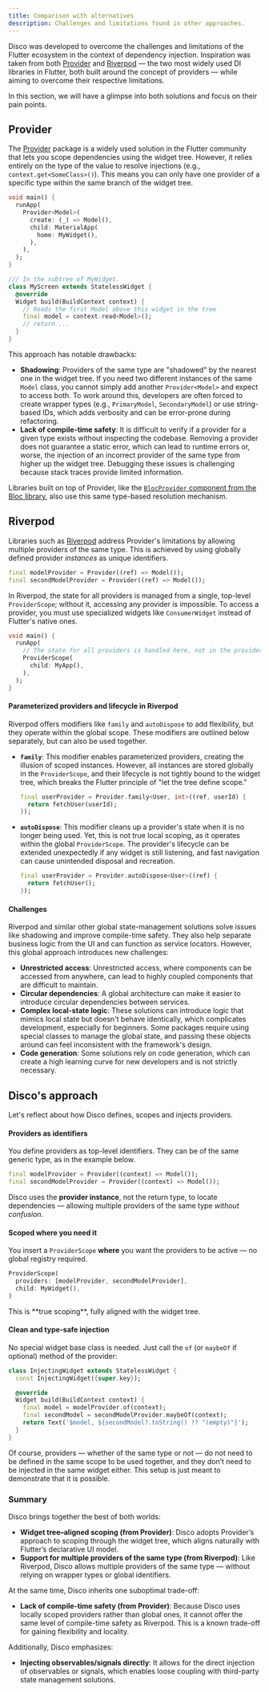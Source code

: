 ```yaml
---
title: Comparison with alternatives
description: Challenges and limitations found in other approaches.
---
```



Disco was developed to overcome the challenges and limitations of the Flutter ecosystem in the context of dependency injection. Inspiration was taken from both [Provider](https://pub.dev/packages/provider) and [Riverpod](https://pub.dev/packages/riverpod) — the two most widely used DI libraries in Flutter, both built around the concept of providers — while aiming to overcome their respective limitations.

In this section, we will have a glimpse into both solutions and focus on their pain points.

## Provider

The [Provider](https://pub.dev/packages/provider) package is a widely used solution in the Flutter community that lets you scope dependencies using the widget tree. However, it relies entirely on the type of the value to resolve injections (e.g., `context.get<SomeClass>()`). This means you can only have one provider of a specific type within the same branch of the widget tree.

```dart
void main() {
  runApp(
    Provider<Model>(
      create: (_) => Model(),
      child: MaterialApp(
        home: MyWidget(),
      ),
    ),
  );
}

/// In the subtree of MyWidget.
class MyScreen extends StatelessWidget {
  @override
  Widget build(BuildContext context) {
    // Reads the first Model above this widget in the tree
    final model = context.read<Model>();
    // return ...
  }
}
```

This approach has notable drawbacks:

  * **Shadowing**: Providers of the same type are "shadowed" by the nearest one in the widget tree. If you need two different instances of the same `Model` class, you cannot simply add another `Provider<Model>` and expect to access both. To work around this, developers are often forced to create wrapper types (e.g., `PrimaryModel`, `SecondaryModel`) or use string-based IDs, which adds verbosity and can be error-prone during refactoring.
  * **Lack of compile-time safety**: It is difficult to verify if a provider for a given type exists without inspecting the codebase. Removing a provider does not guarantee a static error, which can lead to runtime errors or, worse, the injection of an incorrect provider of the same type from higher up the widget tree. Debugging these issues is challenging because stack traces provide limited information.

Libraries built on top of Provider, like the [`BlocProvider` component from the Bloc library](https://pub.dev/packages/flutter_bloc#blocprovider), also use this same type-based resolution mechanism.

## Riverpod

Libraries such as [Riverpod](https://pub.dev/packages/riverpod) address Provider's limitations by allowing multiple providers of the same type. This is achieved by using globally defined provider *instances* as unique identifiers.

```dart
final modelProvider = Provider((ref) => Model());
final secondModelProvider = Provider((ref) => Model());
```

In Riverpod, the state for all providers is managed from a single, top-level `ProviderScope`; without it, accessing any provider is impossible. To access a provider, you must use specialized widgets like `ConsumerWidget` instead of Flutter's native ones.

```dart
void main() {
  runApp(
    // The state for all providers is handled here, not in the providers themselves.
    ProviderScope(
      child: MyApp(),
    ),
  );
}
```

#### Parameterized providers and lifecycle in Riverpod

Riverpod offers modifiers like `family` and `autoDispose` to add flexibility, but they operate within the global scope. These modifiers are outlined below separately, but can also be used together.

  * **`family`**: This modifier enables parameterized providers, creating the illusion of scoped instances. However, all instances are stored globally in the `ProviderScope`, and their lifecycle is not tightly bound to the widget tree, which breaks the Flutter principle of "let the tree define scope."
    ```dart
    final userProvider = Provider.family<User, int>((ref, userId) {
      return fetchUser(userId);
    });
    ```

  * **`autoDispose`**: This modifier cleans up a provider's state when it is no longer being used. Yet, this is not true local scoping, as it operates within the global `ProviderScope`. The provider's lifecycle can be extended unexpectedly if any widget is still listening, and fast navigation can cause unintended disposal and recreation.

    ```dart
    final userProvider = Provider.autoDispose<User>((ref) {
      return fetchUser();
    });
    ```

#### Challenges

Riverpod and similar other global state-management solutions solve issues like shadowing and improve compile-time safety. They also help separate business logic from the UI and can function as service locators. However, this global approach introduces new challenges:

  * **Unrestricted access**: Unrestricted access, where components can be accessed from anywhere, can lead to highly coupled components that are difficult to maintain.
  * **Circular dependencies**: A global architecture can make it easier to introduce circular dependencies between services.
  * **Complex local-state logic**: These solutions can introduce logic that mimics local state but doesn't behave identically, which complicates development, especially for beginners. Some packages require using special classes to manage the global state, and passing these objects around can feel inconsistent with the framework's design.
  * **Code generation**: Some solutions rely on code generation, which can create a high learning curve for new developers and is not strictly necessary.

## Disco's approach

Let's reflect about how Disco defines, scopes and injects providers.

#### Providers as identifiers

You define providers as top-level identifiers. They can be of the same generic type, as in the example below.

```dart
final modelProvider = Provider((context) => Model());
final secondModelProvider = Provider((context) => Model());
```

<Aside>Disco uses the <strong>provider instance</strong>, not the return type, to locate dependencies — allowing multiple providers of the same type <em>without confusion</em>.</Aside>

#### Scoped where you need it

You insert a `ProviderScope` **where** you want the providers to be active — no global registry required.

```dart
ProviderScope(
  providers: [modelProvider, secondModelProvider],
  child: MyWidget(),
)
```

<Aside>This is **true scoping**, fully aligned with the widget tree.</Aside>

#### Clean and type-safe injection

No special widget base class is needed. Just call the `of` (or `maybeOf` if optional) method of the provider:

```dart {6, 7}
class InjectingWidget extends StatelessWidget {
  const InjectingWidget({super.key});

  @override
  Widget build(BuildContext context) {
    final model = modelProvider.of(context);
    final secondModel = secondModelProvider.maybeOf(context);
    return Text('$model, ${secondModel?.toString() ?? "(empty)"}');
  }
}
```

<Aside>Of course, providers — whether of the same type or not — do not need to be defined in the same scope to be used together, and they don’t need to be injected in the same widget either. This setup is just meant to demonstrate that it is possible.</Aside>

### Summary

Disco brings together the best of both worlds:

* **Widget tree–aligned scoping (from Provider)**: Disco adopts Provider’s approach to scoping through the widget tree, which aligns naturally with Flutter’s declarative UI model.
* **Support for multiple providers of the same type (from Riverpod)**: Like Riverpod, Disco allows multiple providers of the same type — without relying on wrapper types or global identifiers.

At the same time, Disco inherits one suboptimal trade-off:

* **Lack of compile-time safety (from Provider)**: Because Disco uses locally scoped providers rather than global ones, it cannot offer the same level of compile-time safety as Riverpod. This is a known trade-off for gaining flexibility and locality.

Additionally, Disco emphasizes:

* **Injecting observables/signals directly**: It allows for the direct injection of observables or signals, which enables loose coupling with third-party state management solutions.